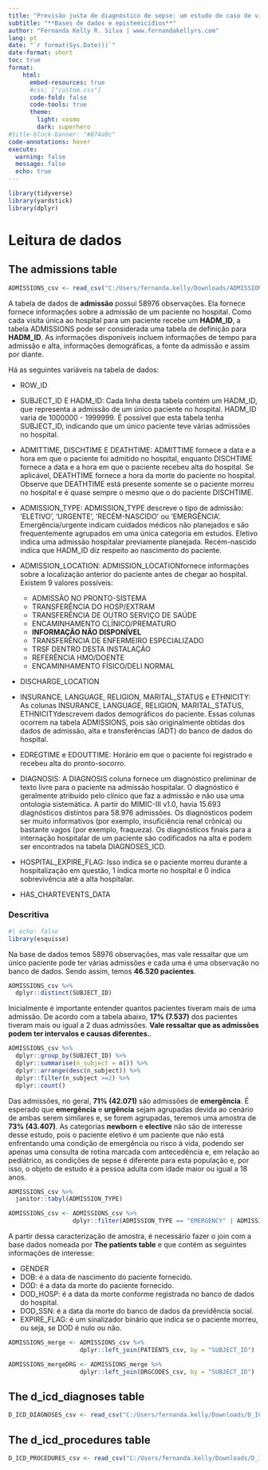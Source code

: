 ```yaml
---
title: "Previsão justa de diagnóstico de sepse: um estudo de caso de viés de algoritmo em aprendizado de máquina" # Título do relatório
subtitle: "**Bases de dados e epistemicídios**"
author: "Fernanda Kelly R. Silva | www.fernandakellyrs.com"
lang: pt 
date: "`r format(Sys.Date())`" 
date-format: short 
toc: true 
format: 
    html: 
      embed-resources: true
      #css: ["custom.css"] 
      code-fold: false 
      code-tools: true  
      theme: 
        light: cosmo
        dark: superhero 
#title-block-banner: "#874a9c" 
code-annotations: hover 
execute:
  warning: false
  message: false
  echo: true
---
```


```r
library(tidyverse)
library(yardstick)
library(dplyr)
```

# Leitura de dados

## The admissions table

```r
ADMISSIONS_csv <- read_csv("C:/Users/fernanda.kelly/Downloads/ADMISSIONS.csv.gz")
```

A tabela de dados de **admissão** possui 58976 observações. Ela fornece fornece informações sobre a admissão de um paciente no hospital. Como cada visita única ao hospital para um paciente recebe um **HADM_ID**, a tabela ADMISSIONS pode ser considerada uma tabela de definição para **HADM_ID**. As informações disponíveis incluem informações de tempo para admissão e alta, informações demográficas, a fonte da admissão e assim por diante.

Há as seguintes variáveis na tabela de dados:

-   ROW_ID

-   SUBJECT_ID E HADM_ID: Cada linha desta tabela contém um HADM_ID, que representa a admissão de um único paciente no hospital. HADM_ID varia de 1000000 - 1999999. É possível que esta tabela tenha SUBJECT_ID, indicando que um único paciente teve várias admissões no hospital.

-   ADMITTIME, DISCHTIME E DEATHTIME: ADMITTIME fornece a data e a hora em que o paciente foi admitido no hospital, enquanto DISCHTIME fornece a data e a hora em que o paciente recebeu alta do hospital. Se aplicável, DEATHTIME fornece a hora da morte do paciente no hospital. Observe que DEATHTIME está presente somente se o paciente morreu no hospital e é quase sempre o mesmo que o do paciente DISCHTIME.

-   ADMISSION_TYPE: ADMISSION_TYPE descreve o tipo de admissão: 'ELETIVO', 'URGENTE', 'RECÉM-NASCIDO' ou 'EMERGÊNCIA'. Emergência/urgente indicam cuidados médicos não planejados e são frequentemente agrupados em uma única categoria em estudos. Eletivo indica uma admissão hospitalar previamente planejada. Recém-nascido indica que HADM_ID diz respeito ao nascimento do paciente.

-   ADMISSION_LOCATION: ADMISSION_LOCATIONfornece informações sobre a localização anterior do paciente antes de chegar ao hospital. Existem 9 valores possíveis:

    -   ADMISSÃO NO PRONTO-SISTEMA
    -   TRANSFERÊNCIA DO HOSP/EXTRAM
    -   TRANSFERÊNCIA DE OUTRO SERVIÇO DE SAÚDE
    -   ENCAMINHAMENTO CLÍNICO/PREMATURO
    -   **INFORMAÇÃO NÃO DISPONÍVEL**
    -   TRANSFERÊNCIA DE ENFERMEIRO ESPECIALIZADO
    -   TRSF DENTRO DESTA INSTALAÇÃO
    -   REFERÊNCIA HMO/DOENTE
    -   ENCAMINHAMENTO FÍSICO/DELI NORMAL

-   DISCHARGE_LOCATION

-   INSURANCE, LANGUAGE, RELIGION, MARITAL_STATUS e ETHNICITY: As colunas INSURANCE, LANGUAGE, RELIGION, MARITAL_STATUS, ETHNICITYdescrevem dados demográficos do paciente. Essas colunas ocorrem na tabela ADMISSIONS, pois são originalmente obtidas dos dados de admissão, alta e transferências (ADT) do banco de dados do hospital.

-   EDREGTIME e EDOUTTIME: Horário em que o paciente foi registrado e recebeu alta do pronto-socorro.

-   DIAGNOSIS: A DIAGNOSIS coluna fornece um diagnóstico preliminar de texto livre para o paciente na admissão hospitalar. O diagnóstico é geralmente atribuído pelo clínico que faz a admissão e não usa uma ontologia sistemática. A partir do MIMIC-III v1.0, havia 15.693 diagnósticos distintos para 58.976 admissões. Os diagnósticos podem ser muito informativos (por exemplo, insuficiência renal crônica) ou bastante vagos (por exemplo, fraqueza). Os diagnósticos finais para a internação hospitalar de um paciente são codificados na alta e podem ser encontrados na tabela DIAGNOSES_ICD. 

-   HOSPITAL_EXPIRE_FLAG: Isso indica se o paciente morreu durante a hospitalização em questão, 1 indica morte no hospital e 0 indica sobrevivência até a alta hospitalar.

-   HAS_CHARTEVENTS_DATA



### Descritiva

```r
#| echo: false
library(esquisse)
```

Na base de dados temos 58976 observações, mas vale ressaltar que um único paciente pode ter várias admissões e cada uma é uma observação no banco de dados. Sendo assim, temos **46.520 pacientes**. 

```r
ADMISSIONS_csv %>% 
  dplyr::distinct(SUBJECT_ID) 
```

Inicialmente é importante entender quantos pacientes tiveram mais de uma admissão. De acordo com a tabela abaixo, **17% (7.537)** dos pacientes tiveram mais ou igual a 2 duas admissões. **Vale ressaltar que as admissões podem ter intervalos e causas diferentes.**.

```r
ADMISSIONS_csv %>% 
  dplyr::group_by(SUBJECT_ID) %>% 
  dplyr::summarise(n_subject = n()) %>% 
  dplyr::arrange(desc(n_subject)) %>% 
  dplyr::filter(n_subject >=2) %>% 
  dplyr::count()
```

Das admissões, no geral,  **71% (42.071)** são admissões de **emergência**. É esperado que **emergência** e **urgência** sejam agrupadas devida ao cenário de ambas serem similares e, se forem agrupadas, teremos uma amostra de **73% (43.407)**. As categorias **newborn** e **elective** não são de interesse desse estudo, pois o paciente eletivo é um paciente que não está enfrentando uma condição de emergência ou risco à vida, podendo ser apenas uma consulta de rotina marcada com antecedência e, em relação ao pediátrico, as condições de sepse é diferente para esta população e, por isso, o objeto de estudo é a pessoa adulta com idade maior ou igual a 18 anos.

```r
ADMISSIONS_csv %>% 
  janitor::tabyl(ADMISSION_TYPE)
```
```r
ADMISSIONS_csv <- ADMISSIONS_csv %>% 
                  dplyr::filter(ADMISSION_TYPE == "EMERGENCY" | ADMISSION_TYPE == "URGENT")
```

A partir dessa caracterização de amostra, é necessário fazer o join com a base dados nomeada por **The patients table** e que contém as seguintes informações de interesse:

- GENDER
- DOB: é a data de nascimento do paciente fornecido.
- DOD: é a data da morte do paciente fornecido.
- DOD_HOSP: é a data da morte conforme registrada no banco de dados do hospital.
- DOD_SSN: é a data da morte do banco de dados da previdência social.
- EXPIRE_FLAG: é um sinalizador binário que indica se o paciente morreu, ou seja, se DOD é nulo ou não.


```r
ADMISSIONS_merge <- ADMISSIONS_csv %>% 
                    dplyr::left_join(PATIENTS_csv, by = "SUBJECT_ID")
```








```r
ADMISSIONS_mergeDRG <- ADMISSIONS_merge %>% 
                    dplyr::left_join(DRGCODES_csv, by = "SUBJECT_ID")
```


## The d_icd_diagnoses table

```r
D_ICD_DIAGNOSES_csv <- read_csv("C:/Users/fernanda.kelly/Downloads/D_ICD_DIAGNOSES.csv.gz")
```

## The d_icd_procedures table

```r
D_ICD_PROCEDURES_csv <- read_csv("C:/Users/fernanda.kelly/Downloads/D_ICD_PROCEDURES.csv.gz")
```
